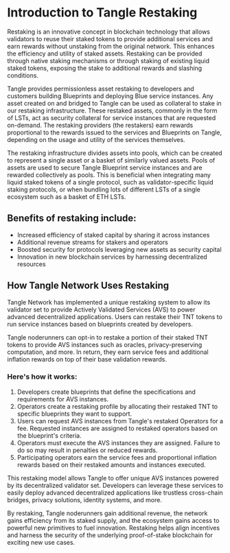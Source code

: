 
# Introduction to Tangle Restaking

Restaking is an innovative concept in blockchain technology that allows validators to reuse their staked tokens to provide additional services and earn rewards without unstaking from the original network. This enhances the efficiency and utility of staked assets. Restaking can be provided through native staking mechanisms or through staking of existing liquid staked tokens, exposing the stake to additional rewards and slashing conditions.

Tangle provides permissionless asset restaking to developers and customers building Blueprints and deploying Blue service instances. Any asset created on and bridged to Tangle can be used as collateral to stake in our restaking infrastructure. These restaked assets, commonly in the form of LSTs, act as security collateral for service instances that are requested on-demand. The restaking providers (the restakers) earn rewards proportional to the rewards issued to the services and Blueprints on Tangle, depending on the usage and utility of the services themselves.

The restaking infrastructure divides assets into pools, which can be created to represent a single asset or a basket of similarly valued assets. Pools of assets are used to secure Tangle Blueprint service instances and are rewarded collectively as pools. This is beneficial when integrating many liquid staked tokens of a single protocol, such as validator-specific liquid staking protocols, or when bundling lots of different LSTs of a single ecosystem such as a basket of ETH LSTs.

## Benefits of restaking include:

- Increased efficiency of staked capital by sharing it across instances
- Additional revenue streams for stakers and operators
- Boosted security for protocols leveraging new assets as security capital
- Innovation in new blockchain services by harnessing decentralized resources

## How Tangle Network Uses Restaking

<ExpandableImage src="/images/restake-workflow.png" alt="Restaking Workflow" />

Tangle Network has implemented a unique restaking system to allow its validator set to provide Actively Validated Services (AVS) to power advanced decentralized applications. Users can restake their TNT tokens to run service instances based on blueprints created by developers.

Tangle noderunners can opt-in to restake a portion of their staked TNT tokens to provide AVS instances such as oracles, privacy-preserving computation, and more. In return, they earn service fees and additional inflation rewards on top of their base validation rewards.

### Here's how it works:

1. Developers create blueprints that define the specifications and requirements for AVS instances.
2. Operators create a restaking profile by allocating their restaked TNT to specific blueprints they want to support.
3. Users can request AVS instances from Tangle's restaked Operators for a fee. Requested instances are assigned to restaked operators based on the blueprint's criteria.
4. Operators must execute the AVS instances they are assigned. Failure to do so may result in penalties or reduced rewards.
5. Participating operators earn the service fees and proportional inflation rewards based on their restaked amounts and instances executed.

This restaking model allows Tangle to offer unique AVS instances powered by its decentralized validator set. Developers can leverage these services to easily deploy advanced decentralized applications like trustless cross-chain bridges, privacy solutions, identity systems, and more.

By restaking, Tangle noderunners gain additional revenue, the network gains efficiency from its staked supply, and the ecosystem gains access to powerful new primitives to fuel innovation. Restaking helps align incentives and harness the security of the underlying proof-of-stake blockchain for exciting new use cases.
